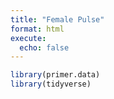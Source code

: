 ```yaml
---
title: "Female Pulse"
format: html
execute: 
  echo: false
---
```


```r
library(primer.data)
library(tidyverse)
```

